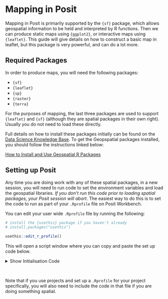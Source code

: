 # Mapping in Posit

Mapping in Posit is primarily supported by the `{sf}` package, which allows geospatial information to be held and interpreted by R functions. Then we can produce static maps using `{ggplot2}`, or interactive maps using `{leaflet}`. This guide will give details on how to construct a basic map in leaflet, but this package is very powerful, and can do a lot more. 

## Required Packages

In order to produce maps, you will need the following packages:

- `{sf}`
- `{leaflet}`
- `{sp}`
- `{raster}`
- `{terra}` 

For the purposes of mapping, the last three packages are used to support `{leaflet}` and `{sf}` (although they are spatial packages in their own right). Usually you do not need to load these directly. 

Full details on how to install these packages initially can be found on the [Data Science Knowledge Base](https://public-health-scotland.github.io/knowledge-base/). To get the Geopspatial packages installed, you should follow the instructions linked below:

[How to Install and Use Geospatial R Packages](https://public-health-scotland.github.io/knowledge-base/docs/Posit%20Infrastructure?doc=How%20to%20Install%20and%20Use%20Geospatial%20R%20Packages.md)

## Setting up Posit

Any time you are doing work with any of these spatial packages, in a new session, you will need to run code to set the environment variables and load the geospatial libraries. *If you don't run this code prior to loading spatial packages, your Posit session will abort.* The easiest way to do this is to set the code to run as part of your `.Rprofile` file on Posit Workbench.  

You can edit your user wide `.Rprofile` file by running the following:

```r
# install the {usethis} package if you haven't already
# install.packages("usethis")

usethis::edit_r_profile()
```

This will open a script window where you can copy and paste the set up code below. 

<details>
  <summary>Show Initialisation Code</summary>
  
```r
# Set environment variables to point to installations of geospatial libraries ----

## Amend 'LD_LIBRARY_PATH' ----

# Get the existing value of 'LD_LIBRARY_PATH'
old_ld_path <- Sys.getenv("LD_LIBRARY_PATH") 

# Append paths to GDAL and PROJ to 'LD_LIBRARY_PATH'
Sys.setenv(LD_LIBRARY_PATH = paste(old_ld_path,
                                   "/usr/gdal34/lib",
                                   "/usr/proj81/lib",
                                   sep = ":"))

rm(old_ld_path)

## Specify additional proj path in which pkg-config should look for .pc files ----

Sys.setenv("PKG_CONFIG_PATH" = "/usr/proj81/lib/pkgconfig")

## Specify the path to GDAL data ----

Sys.setenv("GDAL_DATA" = "/usr/gdal34/share/gdal")

# Load geospatial libraries
dyn.load("/usr/gdal34/lib/libgdal.so")
dyn.load("/usr/geos310/lib64/libgeos_c.so", local = FALSE)

```

</details>

<br>

Note that if you use projects and set up a `.Rprofile` for your project specifically, you will also need to include the code in that file if you are doing something spatial.


